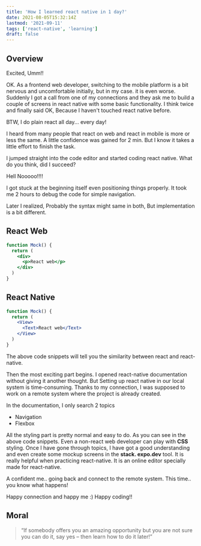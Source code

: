 ```yaml
---
title: 'How I learned react native in 1 day?'
date: 2021-08-05T15:32:14Z
lastmod: '2021-09-11'
tags: ['react-native', 'learning']
draft: false
---
```


## Overview

Excited, Umm!!

OK. As a frontend web developer, switching to the mobile platform is a bit nervous and uncomfortable initially, but in my case. it is even worse. Suddenly I got a call from one of my connections and they ask me to build a couple of screens in react native with some basic functionality. I think twice and finally said OK, Because I haven't touched react native before.

BTW, I do plain react all day... every day!

I heard from many people that react on web and react in mobile is more or less the same. A little confidence was gained for 2 min. But I know it takes a little effort to finish the task.

I jumped straight into the code editor and started coding react native.
What do you think, did I succeed?

Hell Nooooo!!!!

I got stuck at the beginning itself even positioning things properly. It took me 2 hours to debug the code for simple navigation.

Later I realized, Probably the syntax might same in both, But implementation is a bit different.

## React Web

```jsx
function Mock() {
  return (
    <div>
      <p>React web</p>
    </div>
  )
}
```

## React Native

```jsx
function Mock() {
  return (
    <View>
      <Text>React web</Text>
    </View>
  )
}
```

The above code snippets will tell you the similarity between react and react-native.

Then the most exciting part begins. I opened react-native documentation without giving it another thought. But Setting up react native in our local system is time-consuming. Thanks to my connection, I was supposed to work on a remote system where the project is already created.

In the documentation, I only search 2 topics

- Navigation
- Flexbox

All the styling part is pretty normal and easy to do. As you can see in the above code snippets.
Even a non-react web developer can play with **CSS** styling.
Once I have gone through topics, I have got a good understanding and even create some mockup screens in the **stack. expo.dev** tool. It is really helpful when practicing react-native. It is an online editor specially made for react-native.

A confident me.. going back and connect to the remote system.
This time.. you know what happens!

Happy connection and happy me :)
Happy coding!!

## Moral

> “If somebody offers you an amazing opportunity but you are not sure you can do it, say yes – then learn how to do it later!”
